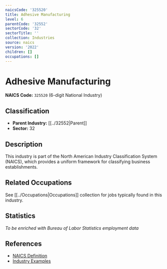```yaml
---
naicsCode: '325520'
title: Adhesive Manufacturing
level: 6
parentCode: '32552'
sectorCode: '32'
sectorTitle: ''
collection: Industries
source: naics
version: '2022'
children: []
occupations: []
---
```

# Adhesive Manufacturing

**NAICS Code:** `325520` (6-digit National Industry)

## Classification

- **Parent Industry:** [[../32552|Parent]]
- **Sector:** 32

## Description

This industry is part of the North American Industry Classification System (NAICS), which provides a uniform framework for classifying business establishments.

## Related Occupations

See [[../Occupations|Occupations]] collection for jobs typically found in this industry.

## Statistics

*To be enriched with Bureau of Labor Statistics employment data*

## References

- [NAICS Definition](https://www.census.gov/naics/)
- [Industry Examples](https://www.census.gov/naics/2022NAICS/)
